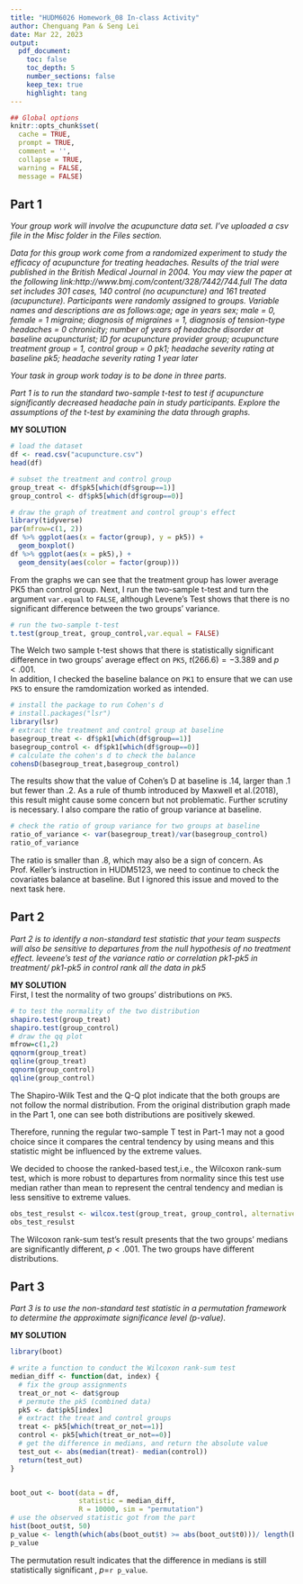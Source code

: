 ```yaml
---
title: "HUDM6026 Homework_08 In-class Activity"
author: Chenguang Pan & Seng Lei
date: Mar 22, 2023
output:
  pdf_document:
    toc: false
    toc_depth: 5
    number_sections: false
    keep_tex: true
    highlight: tang
---
```


```r
## Global options
knitr::opts_chunk$set(
  cache = TRUE,
  prompt = TRUE,
  comment = '',
  collapse = TRUE,
  warning = FALSE,
  message = FALSE)
```   
## Part 1
*Your group work will involve the acupuncture data set. I've uploaded a csv file in the Misc folder in the Files section.*

*Data for this group work come from a randomized experiment to study the efficacy of acupuncture for treating headaches. Results of the trial were published in the British Medical Journal in 2004. You may view the paper at the following link:http://www.bmj.com/content/328/7442/744.full The data set includes 301 cases, 140 control (no acupuncture) and 161 treated (acupuncture). Participants were randomly assigned to groups. Variable names and descriptions are as follows:age; age in years sex; male = 0, female = 1 migraine; diagnosis of migraines = 1, diagnosis of tension-type headaches = 0 chronicity; number of years of headache disorder at baseline acupuncturist; ID for acupuncture provider group; acupuncture treatment group = 1, control group = 0 pk1; headache severity rating at baseline pk5; headache severity rating 1 year later*

*Your task in group work today is to be done in three parts.*

*Part 1 is to run the standard two-sample t-test to test if acupuncture significantly decreased headache pain in study participants. Explore the assumptions of the t-test by examining the data through graphs.*   


**MY SOLUTION**
```r
# load the dataset
df <- read.csv("acupuncture.csv")
head(df)

# subset the treatment and control group
group_treat <- df$pk5[which(df$group==1)]
group_control <- df$pk5[which(df$group==0)]

# draw the graph of treatment and control group's effect
library(tidyverse)
par(mfrow=c(1, 2))
df %>% ggplot(aes(x = factor(group), y = pk5)) + 
  geom_boxplot()
df %>% ggplot(aes(x = pk5),) +
  geom_density(aes(color = factor(group)))
```
From the graphs we can see that the treatment group has lower average PK5 than control group. Next, I run the two-sample t-test and turn the argument `var.equal` to `FALSE`, although Levene's Test shows that there is no significant difference between the two groups' variance.

```r
# run the two-sample t-test
t.test(group_treat, group_control,var.equal = FALSE)
```  
The Welch two sample t-test shows that there is statistically significant difference in two groups' average effect on `PK5`, $t(266.6)=-3.389$ and $p <.001$.  
In addition, I checked the baseline balance on `PK1` to ensure that we can use `PK5` to ensure the ramdomization worked as intended. 
```r
# install the package to run Cohen's d
# install.packages("lsr")
library(lsr)
# extract the treatment and control group at baseline
basegroup_treat <- df$pk1[which(df$group==1)]
basegroup_control <- df$pk1[which(df$group==0)]
# calculate the cohen's d to check the balance
cohensD(basegroup_treat,basegroup_control)
```   
The results show that the value of Cohen's D at baseline is .14, larger than .1 but fewer than .2. As a rule of thumb introduced by Maxwell et al.(2018), this result might cause some concern but not problematic. Further scrutiny is necessary. I also compare the ratio of group variance at baseline.

```r
# check the ratio of group variance for two groups at baseline
ratio_of_variance <- var(basegroup_treat)/var(basegroup_control)
ratio_of_variance
```  
The ratio is smaller than .8, which may also be a sign of concern. As Prof. Keller's instruction in HUDM5123, we need to continue to check the covariates balance at baseline. But I ignored this issue and moved to the next task here.  

## Part 2  

*Part 2 is to identify a non-standard test statistic that your team suspects will also be sensitive to departures from the null hypothesis of no treatment effect. leveene's test of the variance ratio or correlation pk1-pk5 in treatment/ pk1-pk5 in control rank all the data in pk5* 

**MY SOLUTION**  
First, I test the normality of two groups' distributions on `PK5`.
```r
# to test the normality of the two distribution
shapiro.test(group_treat)
shapiro.test(group_control)
# draw the qq plot
mfrow=c(1,2)
qqnorm(group_treat)
qqline(group_treat)
qqnorm(group_control)
qqline(group_control)
```  
The Shapiro-Wilk Test and the Q-Q plot indicate that the both groups are not follow the normal distribution. From the original distribution graph made in the Part 1, one can see both distributions are positively skewed.  

Therefore, running the regular two-sample T test in Part-1 may not a good choice since it compares the central tendency by using means and this statistic might be influenced by the extreme values. 

We decided to choose the ranked-based test,i.e., the Wilcoxon rank-sum test, which is more robust to departures from normality since this test use median rather than mean to represent the central tendency and median is less sensitive to extreme values.

```r
obs_test_resulst <- wilcox.test(group_treat, group_control, alternative = "two.sided")
obs_test_resulst
```  
The Wilcoxon rank-sum test's result presents that the two groups' medians are significantly different, $p < .001$. The two groups have different distributions.  

## Part 3  

*Part 3 is to use the non-standard test statistic in a permutation framework to determine the approximate significance level (p-value).* 

**MY SOLUTION**  

```r
library(boot)

# write a function to conduct the Wilcoxon rank-sum test
median_diff <- function(dat, index) {
  # fix the group assignments
  treat_or_not <- dat$group
  # permute the pk5 (combined data)
  pk5 <- dat$pk5[index]
  # extract the treat and control groups
  treat <- pk5[which(treat_or_not==1)]
  control <- pk5[which(treat_or_not==0)]
  # get the difference in medians, and return the absolute value
  test_out <- abs(median(treat)- median(control))
  return(test_out)
}


boot_out <- boot(data = df, 
                 statistic = median_diff, 
                 R = 10000, sim = "permutation")
# use the observed statistic got from the part
hist(boot_out$t, 50)
p_value <- length(which(abs(boot_out$t) >= abs(boot_out$t0)))/ length(boot_out$t)
p_value
```  
The permutation result indicates that the difference in medians is still statistically significant , *p*=`r p_value`.












